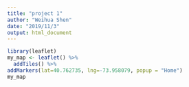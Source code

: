 ```yaml
---
title: "project 1"
author: "Weihua Shen"
date: "2019/11/3"
output: html_document
---
```


```r
library(leaflet)
my_map <- leaflet() %>%
  addTiles() %>%
addMarkers(lat=40.762735, lng=-73.958079, popup = "Home")
my_map
```

